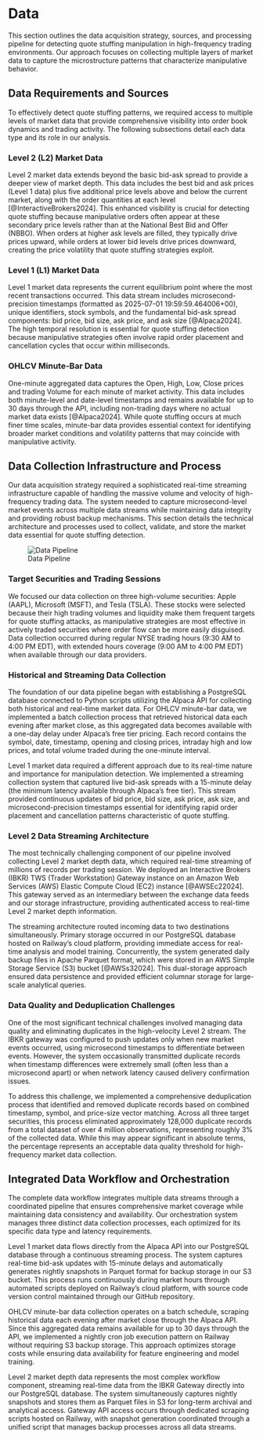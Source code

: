 # Data

This section outlines the data acquisition strategy, sources, and processing pipeline for detecting quote stuffing manipulation in high-frequency trading environments. Our approach focuses on collecting multiple layers of market data to capture the microstructure patterns that characterize manipulative behavior.

## Data Requirements and Sources

To effectively detect quote stuffing patterns, we required access to multiple levels of market data that provide comprehensive visibility into order book dynamics and trading activity. The following subsections detail each data type and its role in our analysis.

### Level 2 (L2) Market Data

Level 2 market data extends beyond the basic bid-ask spread to provide a deeper view of market depth. This data includes the best bid and ask prices (Level 1 data) plus five additional price levels above and below the current market, along with the order quantities at each level [@InteractiveBrokers2024]. This enhanced visibility is crucial for detecting quote stuffing because manipulative orders often appear at these secondary price levels rather than at the National Best Bid and Offer (NBBO). When orders at higher ask levels are filled, they typically drive prices upward, while orders at lower bid levels drive prices downward, creating the price volatility that quote stuffing strategies exploit.

### Level 1 (L1) Market Data

Level 1 market data represents the current equilibrium point where the most recent transactions occurred. This data stream includes microsecond-precision timestamps (formatted as 2025-07-01 19:59:59.464006+00), unique identifiers, stock symbols, and the fundamental bid-ask spread components: bid price, bid size, ask price, and ask size [@Alpaca2024]. The high temporal resolution is essential for quote stuffing detection because manipulative strategies often involve rapid order placement and cancellation cycles that occur within milliseconds.

### OHLCV Minute-Bar Data

One-minute aggregated data captures the Open, High, Low, Close prices and trading Volume for each minute of market activity. This data includes both minute-level and date-level timestamps and remains available for up to 30 days through the API, including non-trading days where no actual market data exists [@Alpaca2024]. While quote stuffing occurs at much finer time scales, minute-bar data provides essential context for identifying broader market conditions and volatility patterns that may coincide with manipulative activity.

## Data Collection Infrastructure and Process

Our data acquisition strategy required a sophisticated real-time streaming infrastructure capable of handling the massive volume and velocity of high-frequency trading data. The system needed to capture microsecond-level market events across multiple data streams while maintaining data integrity and providing robust backup mechanisms. This section details the technical architecture and processes used to collect, validate, and store the market data essential for quote stuffing detection.

![Data Pipeline](Capstone_Data_Collection__Process.png)

### Target Securities and Trading Sessions

We focused our data collection on three high-volume securities: Apple (AAPL), Microsoft (MSFT), and Tesla (TSLA). These stocks were selected because their high trading volumes and liquidity make them frequent targets for quote stuffing attacks, as manipulative strategies are most effective in actively traded securities where order flow can be more easily disguised. Data collection occurred during regular NYSE trading hours (9:30 AM to 4:00 PM EDT), with extended hours coverage (9:00 AM to 4:00 PM EDT) when available through our data providers.

### Historical and Streaming Data Collection

The foundation of our data pipeline began with establishing a PostgreSQL database connected to Python scripts utilizing the Alpaca API for collecting both historical and real-time market data. For OHLCV minute-bar data, we implemented a batch collection process that retrieved historical data each evening after market close, as this aggregated data becomes available with a one-day delay under Alpaca's free tier pricing. Each record contains the symbol, date, timestamp, opening and closing prices, intraday high and low prices, and total volume traded during the one-minute interval.

Level 1 market data required a different approach due to its real-time nature and importance for manipulation detection. We implemented a streaming collection system that captured live bid-ask spreads with a 15-minute delay (the minimum latency available through Alpaca's free tier). This stream provided continuous updates of bid price, bid size, ask price, ask size, and microsecond-precision timestamps essential for identifying rapid order placement and cancellation patterns characteristic of quote stuffing.

### Level 2 Data Streaming Architecture

The most technically challenging component of our pipeline involved collecting Level 2 market depth data, which required real-time streaming of millions of records per trading session. We deployed an Interactive Brokers (IBKR) TWS (Trader Workstation) Gateway instance on an Amazon Web Services (AWS) Elastic Compute Cloud (EC2) instance [@AWSEc22024]. This gateway served as an intermediary between the exchange data feeds and our storage infrastructure, providing authenticated access to real-time Level 2 market depth information.

The streaming architecture routed incoming data to two destinations simultaneously. Primary storage occurred in our PostgreSQL database hosted on Railway's cloud platform, providing immediate access for real-time analysis and model training. Concurrently, the system generated daily backup files in Apache Parquet format, which were stored in an AWS Simple Storage Service (S3) bucket [@AWSs32024]. This dual-storage approach ensured data persistence and provided efficient columnar storage for large-scale analytical queries.

### Data Quality and Deduplication Challenges

One of the most significant technical challenges involved managing data quality and eliminating duplicates in the high-velocity Level 2 stream. The IBKR gateway was configured to push updates only when new market events occurred, using microsecond timestamps to differentiate between events. However, the system occasionally transmitted duplicate records when timestamp differences were extremely small (often less than a microsecond apart) or when network latency caused delivery confirmation issues.

To address this challenge, we implemented a comprehensive deduplication process that identified and removed duplicate records based on combined timestamp, symbol, and price-size vector matching. Across all three target securities, this process eliminated approximately 128,000 duplicate records from a total dataset of over 4 million observations, representing roughly 3% of the collected data. While this may appear significant in absolute terms, the percentage represents an acceptable data quality threshold for high-frequency market data collection.

## Integrated Data Workflow and Orchestration

The complete data workflow integrates multiple data streams through a coordinated pipeline that ensures comprehensive market coverage while maintaining data consistency and availability. Our orchestration system manages three distinct data collection processes, each optimized for its specific data type and latency requirements.

Level 1 market data flows directly from the Alpaca API into our PostgreSQL database through a continuous streaming process. The system captures real-time bid-ask updates with 15-minute delays and automatically generates nightly snapshots in Parquet format for backup storage in our S3 bucket. This process runs continuously during market hours through automated scripts deployed on Railway's cloud platform, with source code version control maintained through our GitHub repository.

OHLCV minute-bar data collection operates on a batch schedule, scraping historical data each evening after market close through the Alpaca API. Since this aggregated data remains available for up to 30 days through the API, we implemented a nightly cron job execution pattern on Railway without requiring S3 backup storage. This approach optimizes storage costs while ensuring data availability for feature engineering and model training.

Level 2 market depth data represents the most complex workflow component, streaming real-time data from the IBKR Gateway directly into our PostgreSQL database. The system simultaneously captures nightly snapshots and stores them as Parquet files in S3 for long-term archival and analytical access. Gateway API access occurs through dedicated scraping scripts hosted on Railway, with snapshot generation coordinated through a unified script that manages backup processes across all data streams.
